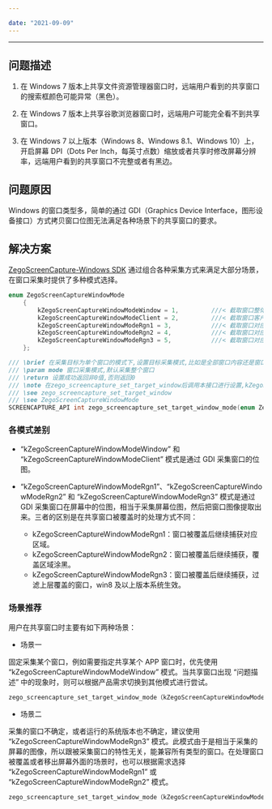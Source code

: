 ```yaml
---

date: "2021-09-09"
---
```


<Title>如何处理 Windows 7 窗口共享异常？</Title>



- - -

## 问题描述

1. 在 Windows 7 版本上共享文件资源管理器窗口时，远端用户看到的共享窗口的搜索框颜色可能异常（黑色）。

2. 在 Windows 7 版本上共享谷歌浏览器窗口时，远端用户可能完全看不到共享窗口。

3. 在 Windows 7 以上版本（Windows 8、Windows 8.1、Windows 10）上，开启屏幕 DPI（Dots Per Inch，每英寸点数）缩放或者共享时修改屏幕分辨率，远端用户看到的共享窗口不完整或者有黑边。


## 问题原因

Windows 的窗口类型多，简单的通过 GDI（Graphics Device Interface，图形设备接口）方式拷贝窗口位图无法满足各种场景下的共享窗口的要求。

## 解决方案

[ZegoScreenCapture-Windows SDK](https://doc-zh.zego.im/article/3167) 通过组合各种采集方式来满足大部分场景，在窗口采集时提供了多种模式选择。

```cpp
enum ZegoScreenCaptureWindowMode
	{
		kZegoScreenCaptureWindowModeWindow = 1,			///< 截取窗口整体画面
		kZegoScreenCaptureWindowModeClient = 2,			///< 截取窗口客户区
		kZegoScreenCaptureWindowModeRgn1 = 3,			///< 截取窗口对应屏幕区域	(窗口被覆盖后继续捕获对应区域)
		kZegoScreenCaptureWindowModeRgn2 = 4,			///< 截取窗口对应屏幕区域	(窗口被覆盖后继续捕获，覆盖区域涂黑)
		kZegoScreenCaptureWindowModeRgn3 = 5,			///< 截取窗口对应屏幕区域	(窗口被覆盖后继续捕获，过滤上层覆盖的窗口，win8 及以后系统生效)
	};

/// \brief 在采集目标为单个窗口的模式下,设置目标采集模式,比如是全部窗口内容还是窗口客户区内容(macOS没有实现)
/// \param mode 窗口采集模式,默认采集整个窗口
/// \return 设置成功返回非0值,否则返回0
/// \note 在zego_screencapture_set_target_window后调用本接口进行设置,kZegoScreenCaptureWindowModelClient仅支持有限窗口
/// \see zego_screencapture_set_target_window
/// \see ZegoScreenCaptureWindowMode
SCREENCAPTURE_API int zego_screencapture_set_target_window_mode(enum ZegoScreenCaptureWindowMode mode);
```

### 各模式差别

- “kZegoScreenCaptureWindowModeWindow” 和 “kZegoScreenCaptureWindowModeClient” 模式是通过 GDI 采集窗口的位图。

- “kZegoScreenCaptureWindowModeRgn1”、“kZegoScreenCaptureWindowModeRgn2” 和 “kZegoScreenCaptureWindowModeRgn3” 模式是通过 GDI 采集窗口在屏幕中的位图，相当于采集屏幕位图，然后把窗口图像提取出来。三者的区别是在共享窗口被覆盖时的处理方式不同：
    - kZegoScreenCaptureWindowModeRgn1：窗口被覆盖后继续捕获对应区域。
    - kZegoScreenCaptureWindowModeRgn2：窗口被覆盖后继续捕获，覆盖区域涂黑。
    - kZegoScreenCaptureWindowModeRgn3：窗口被覆盖后继续捕获，过滤上层覆盖的窗口，win8 及以上版本系统生效。


### 场景推荐

用户在共享窗口时主要有如下两种场景：

- 场景一

固定采集某个窗口，例如需要指定共享某个 APP 窗口时，优先使用 “kZegoScreenCaptureWindowModeWindow” 模式。当共享窗口出现 “问题描述” 中的现象时，则可以根据产品需求切换到其他模式进行尝试。

```cpp
zego_screencapture_set_target_window_mode（kZegoScreenCaptureWindowModeWindow）；
```

- 场景二

采集的窗口不确定，或者运行的系统版本也不确定，建议使用 “kZegoScreenCaptureWindowModeRgn3” 模式。此模式由于是相当于采集的屏幕的图像，所以跟被采集窗口的特性无关，能兼容所有类型的窗口。在处理窗口被覆盖或者移出屏幕外面的场景时，也可以根据需求选择 “kZegoScreenCaptureWindowModeRgn1” 或 “kZegoScreenCaptureWindowModeRgn2” 模式。

```cpp
zego_screencapture_set_target_window_mode（kZegoScreenCaptureWindowModeClient）；
```
